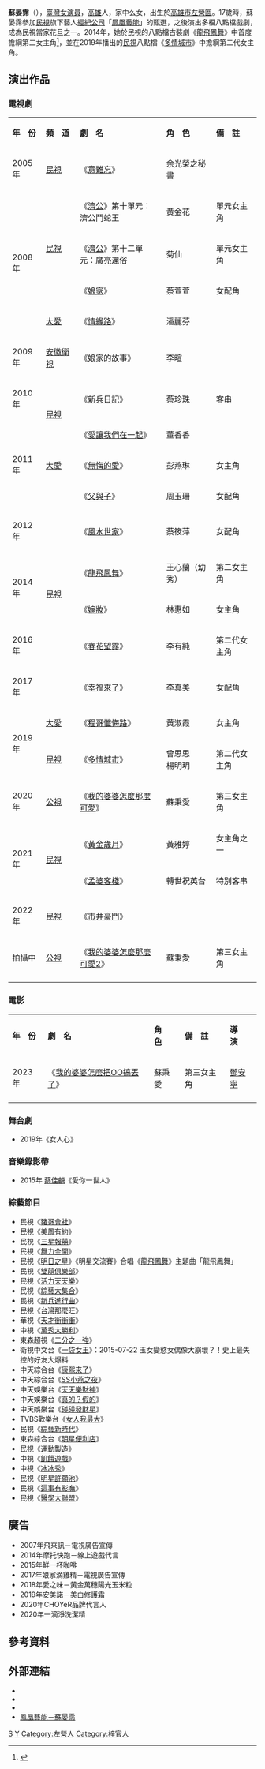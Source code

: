 {{藝人
| 姓名 = 蘇晏霈
| 類型 = 女演員
| 圖片 = 
| 圖片簡介 = 
| 羅馬拼音 = Su yan-pei
| 英文名 = Jill Su
| 國籍 = {{ROC-TW}}
| 出生日期 = {{birth_date_and_age|1988|4|7}}
| 出生地點 = {{ROCTW}}[[高雄市|高雄市]][[左營區|左營區]]
| 職業 = [[演員|演員]]
| 語言 = [[中華民國國語|國語]]、[[臺語|臺語]]、[[英語|英語]]
| 教育程度 = [[高苑科技大學|高苑科技大學]]五專部應用外語科,英文組
| 音樂類型 = 
| 出道日期 = {{Start date and age|2007}}
| 出道作品 =情緣路
| 活躍年代 = 2007年至今
| 代表作 =《[[龍飛鳳舞|龍飛鳳舞]]》<br>《[[幸福來了|幸福來了]]》<br>《[[嫁妝_(電視劇)|嫁妝]]》<br>《[[多情城市|多情城市]]》<br>《[[我的婆婆怎麼那麼可愛|我的婆婆怎麼那麼可愛]]》
| 唱片公司 = 
| 經紀公司 =鳳凰藝能
| 網站 = [https://www.facebook.com/Suyanpei 蘇晏霈官方粉絲團Facebook]
| 相關團體 = 
| 原名 = [[蘇晏霈|蘇晏霈]]
| 綽號 = 
| IMDb = 11862214
}}

'''蘇晏霈'''（{{bd|1988年|4月7日}}），[[臺灣|臺灣]][[女演員|女演員]]，[[高雄|高雄]]人，家中么女，出生於[[高雄市|高雄市]][[左營區|左營區]]。17歲時，蘇晏霈參加[[民視|民視]]旗下藝人[[經紀公司|經紀公司]]「[[鳳凰藝能|鳳凰藝能]]」的甄選，之後演出多檔八點檔戲劇，成為民視當家花旦之一。2014年，她於民視的八點檔古裝劇《[[龍飛鳳舞_(電視劇)|龍飛鳳舞]]》中首度擔綱第二女主角<ref>{{Cite web |url=http://www.ftv.com.tw/phoenix/entertainer.aspx?eid=57 |title=鳳凰藝能－蘇晏霈 |access-date=2013-07-29 |archive-date=2021-02-07 |archive-url=https://web.archive.org/web/20210207064912/https://www.ftv.com.tw/phoenix/entertainer.aspx?eid=57 |dead-url=no }}</ref>，並在2019年播出的[[民視|民視]]八點檔《[[多情城市|多情城市]]》中擔綱第二代女主角。

==演出作品==
=== 電視劇 ===
{| class="wikitable"
|-style="background:#87CEFA;color:#FF69B4" align=center
|'''年　份'''||'''頻　道'''||'''劇　名'''||'''角　色'''||'''備　註'''
|-
|2005年|| [[民視|民視]]||《[[意難忘|意難忘]]》||余光榮之秘書||
|-
|rowspan="4"|2008年||rowspan="3"| [[民視|民視]]||《[[濟公_(2007年電視劇)|濟公]]》第十單元：濟公鬥蛇王||黄金花||單元女主角
|-
|《[[濟公_(2007年電視劇)|濟公]]》第十二單元：廣亮還俗||菊仙||單元女主角
|-
|《[[娘家_(電視劇)|娘家]]》||蔡萱萱||女配角
|-
|[[大愛|大愛]]||《[[情緣路|情緣路]]》||潘麗芬||
|-
|2009年||[[安徽衛視|安徽衛視]]||《娘家的故事》 ||李暄||
|-
|2010年||rowspan="2"|[[民視|民視]]|| 《[[新兵日記|新兵日記]]》||蔡珍珠||客串
|-
|rowspan="3"|2011年||《[[愛讓我們在一起|愛讓我們在一起]]》||董香香||
|-
|[[大愛|大愛]]||《[[無悔的愛|無悔的愛]]》||彭燕琳  ||女主角
|-
|rowspan="6"|[[民視|民視]]||《[[父與子_(民視電視劇)|父與子]]》||周玉珊||女配角
|-
|2012年||《[[風水世家|風水世家]]》||蔡筱萍||女配角
|-
|rowspan="2"|2014年||《[[龍飛鳳舞_(電視劇)|龍飛鳳舞]]》||王心蘭（幼秀） ||第二女主角
|-
|《[[嫁妝_(電視劇)|嫁妝]]》||林惠如||女主角
|-
|2016年||《[[春花望露_(民視)|春花望露]]》||李有純||第二代女主角
|-
|2017年||《[[幸福來了|幸福來了]]》||李真美||女配角
|-
|rowspan=2|2019年||[[大愛|大愛]]||《[[程哥懺悔路|程哥懺悔路]]》||黃淑霞||女主角
|-
|[[民視|民視]]||《[[多情城市|多情城市]]》||曾思思<br>楊明玥||第二代女主角
|-
|2020年||[[公視|公視]]||《[[我的婆婆怎麼那麼可愛|我的婆婆怎麼那麼可愛]]》||蘇秉愛||第三女主角
|-
|rowspan="2"|2021年||rowspan="2"|[[民視|民視]]||《[[黃金歲月|黃金歲月]]》||黃雅婷||女主角之一
|-
|《[[孟婆客棧_(電視劇)|孟婆客棧]]》||轉世祝英台||特別客串
|-
|2022年||[[民視|民視]]||《[[市井豪門|市井豪門]]》|| ||
|-
|拍攝中||[[公視|公視]]||《[[我的婆婆怎麼那麼可愛2|我的婆婆怎麼那麼可愛2]]》||蘇秉愛||第三女主角
|-
|}

===電影===
{| class="wikitable"
|-style="background:#87CEFA;color:#FF69B4" align=center
|'''年　份'''||'''劇　名'''||'''角　色'''||'''備　註'''||'''導　演'''
|-
|2023年||《[[我的婆婆怎麼把OO搞丟了|我的婆婆怎麼把OO搞丟了]]》||蘇秉愛||第三女主角||[[鄧安寧|鄧安寧]]
|-
|}

===舞台劇===
*2019年《女人心》

=== 音樂錄影帶 ===
*2015年 [[蔡佳麟|蔡佳麟]]《愛你一世人》

=== 綜藝節目 ===
*民視《[[豬哥會社|豬哥會社]]》
*民視《[[美鳳有約|美鳳有約]]》
*民視《[[三星報囍|三星報囍]]》
*民視《[[舞力全開|舞力全開]]》
*民視《[[明日之星|明日之星]]》《明星交流賽》合唱《[[龍飛鳳舞_(電視劇)|龍飛鳳舞]]》主題曲「龍飛鳳舞」
*民視《[[雙囍俱樂部|雙囍俱樂部]]》
*民視《[[活力天天樂|活力天天樂]]》
*民視《[[綜藝大集合|綜藝大集合]]》
*民視《[[新兵進行曲|新兵進行曲]]》
*民視《[[台灣那麼旺|台灣那麼旺]]》
*華視《[[天才衝衝衝|天才衝衝衝]]》
*中視《[[萬秀大勝利|萬秀大勝利]]》
*東森超視《[[二分之一強|二分之一強]]》
*衛視中文台《[[一袋女王|一袋女王]]》：2015-07-22 玉女變慾女偶像大崩壞？！史上最失控的好友大爆料
*中天綜合台《[[康熙來了|康熙來了]]》
*中天綜合台《[[SS小燕之夜|SS小燕之夜]]》
*中天娛樂台《[[天天樂財神|天天樂財神]]》
*中天娛樂台《[[真的？假的|真的？假的]]》
*中天娛樂台《[[碰碰發財星|碰碰發財星]]》
*TVBS歡樂台《[[女人我最大|女人我最大]]》
*民視《[[綜藝新時代|綜藝新時代]]》
*東森綜合台《[[明星便利店|明星便利店]]》
*民視《[[運動製造|運動製造]]》
*中視《[[飢餓遊戲|飢餓遊戲]]》
*中視《[[冰冰秀|冰冰秀]]》
*民視《[[明星許願池|明星許願池]]》
*民視《[[這事有影嘸|這事有影嘸]]》
*民視《[[醫學大聯盟|醫學大聯盟]]》

== 廣告 ==
*2007年飛來訊－電視廣告宣傳
*2014年摩托快跑－線上遊戲代言
*2015年鮮一杯咖啡
*2017年娘家滴雞精－電視廣告宣傳
*2018年愛之味－黃金萬穗陽光玉米粒
*2019年安美諾－美白修護霜
*2020年CHOYeR品牌代言人
*2020年一滴淨洗潔精

== 參考資料 ==
{{reflist}}

==外部連結==
*{{Facebook|Suyanpei}}
*{{Instagram|jill_suyanpei}}
*{{Sinaweibo|suyanpei}}
*[https://www.ftv.com.tw/phoenix/entertainer.aspx?eid=57 鳳凰藝能－蘇晏霈]

{{鳳凰藝能旗下藝人}}

[[Category:台灣電視女演員|S]]
[[Category:苏姓|Y]]
[[Category:左營人|Category:左營人]]
[[Category:梓官人|Category:梓官人]]